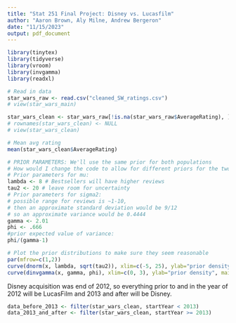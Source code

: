 ```yaml
---
title: "Stat 251 Final Project: Disney vs. Lucasfilm"
author: "Aaron Brown, Aly Milne, Andrew Bergeron"
date: "11/15/2023"
output: pdf_document
---
```


```r
library(tinytex)
library(tidyverse)
library(vroom)
library(invgamma)
library(readxl)
```

```r
# Read in data
star_wars_raw <- read.csv("cleaned_SW_ratings.csv")
# view(star_wars_main)

star_wars_clean <- star_wars_raw[!is.na(star_wars_raw$AverageRating), ]
# rownames(star_wars_clean) <- NULL
# view(star_wars_clean)

# Mean avg rating
mean(star_wars_clean$AverageRating)
```

```r
# PRIOR PARAMETERS: We'll use the same prior for both populations
# How would I change the code to allow for different priors for the two populations?
# Prior parameters for mu: 
lambda <- 8 # Bestsellers will have higher reviews
tau2 <- 20 # leave room for uncertainty
# Prior parameters for sigma2: 
# possible range for reviews is ~1-10, 
# then an approximate standard deviation would be 9/12
# so an approximate variance would be 0.4444
gamma <- 2.01
phi <- .666
#prior expected value of variance: 
phi/(gamma-1)
```

```r
# Plot the prior distributions to make sure they seem reasonable
par(mfrow=c(1,2))
curve(dnorm(x, lambda, sqrt(tau2)), xlim=c(-5, 25), ylab="prior density", main=expression(pi(mu)), xlab=expression(mu))
curve(dinvgamma(x, gamma, phi), xlim=c(0, 3), ylab="prior density", main=expression(pi(sigma^2)), xlab=expression(sigma^2))
```

Disney acquisition was end of 2012, so everything prior to and in the year of 2012 will be LucasFilm and 2013 and after will be Disney.
```r
data_before_2013 <- filter(star_wars_clean, startYear < 2013)
data_2013_and_after <- filter(star_wars_clean, startYear >= 2013)
```


